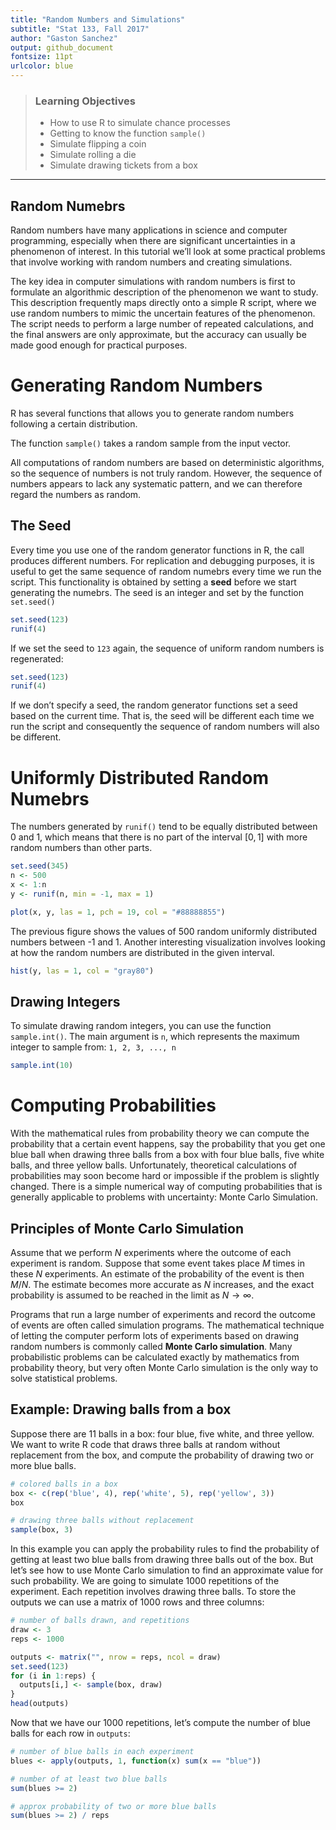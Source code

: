 ```yaml
---
title: "Random Numbers and Simulations"
subtitle: "Stat 133, Fall 2017"
author: "Gaston Sanchez"
output: github_document
fontsize: 11pt
urlcolor: blue
---
```


> ### Learning Objectives
>
> - How to use R to simulate chance processes
> - Getting to know the function `sample()`
> - Simulate flipping a coin
> - Simulate rolling a die
> - Simulate drawing tickets from a box

------

## Random Numebrs

Random numbers have many applications in science and computer programming,
especially when there are significant uncertainties in a phenomenon of interest.
In this tutorial we'll look at some practical problems that involve working
with random numbers and creating simulations.

The key idea in computer simulations with random numbers is first to formulate
an algorithmic description of the phenomenon we want to study. This description
frequently maps directly onto a simple R script, where we use random numbers to
mimic the uncertain features of the phenomenon. The script needs to perform a
large number of repeated calculations, and the final answers are only 
approximate, but the accuracy can usually be made good enough for practical
purposes.


# Generating Random Numbers

R has several functions that allows you to generate random numbers following
a certain distribution.

The function `sample()` takes a random sample from the input vector.

All computations of random numbers are based on deterministic algorithms, so 
the sequence of numbers is not truly random. However, the sequence of numbers
appears to lack any systematic pattern, and we can therefore regard the 
numbers as random.


## The Seed

Every time you use one of the random generator functions in R, the call 
produces different numbers. For replication and debugging purposes, it is 
useful to get the same sequence of random numebrs every time we run the script.
This functionality is obtained by setting a __seed__ before we start generating
the numebrs. The seed is an integer and set by the function `set.seed()`
```r
set.seed(123)
runif(4)
```

If we set the seed to `123` again, the sequence of uniform random numbers is
regenerated:
```r
set.seed(123)
runif(4)
```

If we don't specify a seed, the random generator functions set a seed based
on the current time. That is, the seed will be different each time we run the 
script and consequently the sequence of random numbers will also be different.


# Uniformly Distributed Random Numebrs

The numbers generated by `runif()` tend to be equally distributed between 0
and 1, which means that there is no part of the interval $[0, 1]$ with more
random numbers than other parts.
```r
set.seed(345)
n <- 500
x <- 1:n
y <- runif(n, min = -1, max = 1)

plot(x, y, las = 1, pch = 19, col = "#88888855")
```

The previous figure shows the values of 500 random uniformly distributed 
numbers between -1 and 1. Another interesting visualization involves looking
at how the random numbers are distributed in the given interval.

```r
hist(y, las = 1, col = "gray80")
```


## Drawing Integers

To simulate drawing random integers, you can use the function `sample.int()`.
The main argument is `n`, which represents the maximum integer to sample
from: `1, 2, 3, ..., n`
```r
sample.int(10)
```


# Computing Probabilities

With the mathematical rules from probability theory we can compute the 
probability that a certain event happens, say the probability that you get one
blue ball when drawing three balls from a box with four blue balls, five
white balls, and three yellow balls. Unfortunately, theoretical calculations 
of probabilities may soon become hard or impossible if the problem is slightly
changed. There is a simple numerical way of computing probabilities that is
generally applicable to problems with uncertainty: Monte Carlo Simulation.


## Principles of Monte Carlo Simulation

Assume that we perform $N$ experiments where the outcome of each experiment
is random. Suppose that some event takes place $M$ times in these $N$
experiments. An estimate of the probability of the event is then $M/N$. The
estimate becomes more accurate as $N$ increases, and the exact probability is
assumed to be reached in the limit as $N \rightarrow \infty$.

Programs that run a large number of experiments and record the outcome of 
events are often called simulation programs. The mathematical technique of
letting the computer perform lots of experiments based on drawing random
numbers is commonly called __Monte Carlo simulation__. Many probabilistic
problems can be calculated exactly by mathematics from probability theory, 
but very often Monte Carlo simulation is the only way to solve statistical
problems.


## Example: Drawing balls from a box

Suppose there are 11 balls in a box: four blue, five white, and three yellow.
We want to write R code that draws three balls at random without replacement
from the box, and compute the probability of drawing two or more blue balls.
```r
# colored balls in a box
box <- c(rep('blue', 4), rep('white', 5), rep('yellow', 3))
box

# drawing three balls without replacement
sample(box, 3)
```

In this example you can apply the probability rules to find the probability of
getting at least two blue balls from drawing three balls out of the box. But
let's see how to use Monte Carlo simulation to find an approximate value for
such probability. We are going to simulate 1000 repetitions of the experiment.
Each repetition involves drawing three balls. To store the outputs we can use
a matrix of 1000 rows and three columns:
```r
# number of balls drawn, and repetitions
draw <- 3
reps <- 1000

outputs <- matrix("", nrow = reps, ncol = draw)
set.seed(123)
for (i in 1:reps) {
  outputs[i,] <- sample(box, draw)
}
head(outputs)
```

Now that we have our 1000 repetitions, let's compute the number of blue balls
for each row in `outputs`:
```r
# number of blue balls in each experiment
blues <- apply(outputs, 1, function(x) sum(x == "blue"))

# number of at least two blue balls
sum(blues >= 2)

# approx probability of two or more blue balls
sum(blues >= 2) / reps
```
